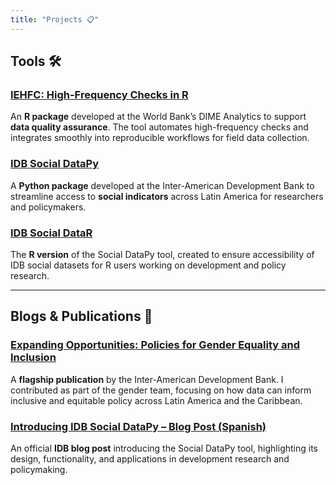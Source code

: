 ```yaml
---
title: "Projects 📋"
---
```


## Tools 🛠️

### [IEHFC: High-Frequency Checks in R](https://github.com/dime-worldbank/iehfc)
An **R package** developed at the World Bank’s DIME Analytics to support **data quality assurance**. The tool automates high-frequency checks and integrates smoothly into reproducible workflows for field data collection.

### [IDB Social DataPy](https://github.com/EL-BID/idbsocialdatapy)
A **Python package** developed at the Inter-American Development Bank to streamline access to **social indicators** across Latin America for researchers and policymakers.  

### [IDB Social DataR](https://github.com/BID-DATA/idbsocialdataR)
The **R version** of the Social DataPy tool, created to ensure accessibility of IDB social datasets for R users working on development and policy research.

---

## Blogs & Publications 📝

### [Expanding Opportunities: Policies for Gender Equality and Inclusion](https://publications.iadb.org/en/expanding-opportunities-policies-gender-equality-and-inclusion)
A **flagship publication** by the Inter-American Development Bank. I contributed as part of the gender team, focusing on how data can inform inclusive and equitable policy across Latin America and the Caribbean.

### [Introducing IDB Social DataPy – Blog Post (Spanish)](https://blogs.iadb.org/conocimiento-abierto/es/idbsocialdata/)
An official **IDB blog post** introducing the Social DataPy tool, highlighting its design, functionality, and applications in development research and policymaking.




